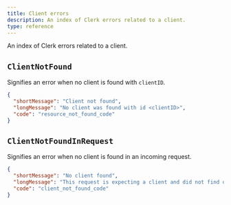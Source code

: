 ```yaml
---
title: Client errors
description: An index of Clerk errors related to a client.
type: reference
---
```


An index of Clerk errors related to a client.

## `ClientNotFound`

Signifies an error when no client is found with `clientID`.

```json
{
  "shortMessage": "Client not found",
  "longMessage": "No client was found with id <clientID>",
  "code": "resource_not_found_code"
}
```

## `ClientNotFoundInRequest`

Signifies an error when no client is found in an incoming request.

```json
{
  "shortMessage": "No client found",
  "longMessage": "This request is expecting a client and did not find one",
  "code": "client_not_found_code"
}
```
